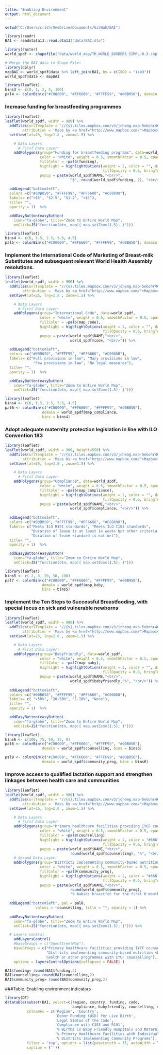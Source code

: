 ```yaml
---
title: "Enabling Environment"
output: html_document
---
```


```r
setwd("C:/Users/crish/OneDrive/Documents/GitHub/BAI")

library(readr)
BAI <- readstata13::read.dta13("data/BAI.dta")

library(raster)
world_spdf <- shapefile("data/world_map/TM_WORLD_BORDERS_SIMPL-0.3.shp")

# Merge the BAI data to Shape Files
library(dplyr)
mapBAI <- world_spdf@data %>% left_join(BAI, by = c(ISO3 = "iso3"))
world_spdf@data <- mapBAI
```


```r
library(leaflet)
bins3 <- c(0, 1, 2, 5, 100) 
pal4 <- colorBin(c("#C00000", "#FF6600", "#FFFF99", "#00B050"), domain = world_spdf$funding, bins = bins3)

```

### Increase funding for breastfeeding programmes

```r
library(leaflet)
leaflet(world_spdf, width = 900) %>% 
  addTiles(urlTemplate = "//{s}.tiles.mapbox.com/v3/jcheng.map-5ebohr46/{z}/{x}/{y}.png",
        attribution = 'Maps by <a href="http://www.mapbox.com/">Mapbox</a>')  %>% 
  setView(lat=25, lng=2.8 , zoom=1.5) %>%

    # Data Layers
      # First Data Layer: 
    addPolygons(group="Funding for breastfeeding programs", data=world_spdf,
                color = "white", weight = 0.5, smoothFactor = 0.5, opacity = 1.0, fillOpacity = 1, 
                fillColor = ~pal4(funding),
                highlight = highlightOptions(weight = 2, color = "", dashArray = "1",
                                             fillOpacity = 0.6, bringToFront = TRUE),
                popup = paste(world_spdf$NAME,"<br/>",
                              "$", round(world_spdf$funding, 2), "<br/>")) %>%
  
  addLegend("bottomleft", 
  colors =c("#00B050", "#FFFF99", "#FF6600", "#C00000"),
  labels= c(">$5", "$2-5", "$1-2", "<$1"),
  title= "",
  opacity = 1)  %>%

  addEasyButton(easyButton(
    icon="fa-globe", title="Zoom to Entire World Map",
    onClick=JS("function(btn, map){ map.setZoom(1.5); }")))

```

```r
library(leaflet)
bins4 <- c(0, 1.5, 2.5, 3.5, 4.5) 
pal5 <- colorBin(c("#C00000", "#FF6600", "#FFFF99", "#00B050"), domain = world_spdf$map_code, bins = bins4)

```


### Implement the International Code of Marketing of Breast-milk Substitutes and subsequent relevant World Health Assembly resolutions.

```r
library(leaflet)
leaflet(world_spdf, width = 900) %>% 
  addTiles(urlTemplate = "//{s}.tiles.mapbox.com/v3/jcheng.map-5ebohr46/{z}/{x}/{y}.png",
        attribution = 'Maps by <a href="http://www.mapbox.com/">Mapbox</a>')  %>% 
  setView(lat=25, lng=2.8 , zoom=1.5) %>%

    # Data Layers
      # First Data Layer: 
    addPolygons(group="International Code", data=world_spdf,
                color = "white", weight = 0.5, smoothFactor = 0.5, opacity = 1.0, fillOpacity = 1, 
                fillColor = ~pal5(map_code),
                highlight = highlightOptions(weight = 2, color = "", dashArray = "1",
                                             fillOpacity = 0.6, bringToFront = TRUE),
                popup = paste(world_spdf$NAME,"<br/>",
                              world_spdf$code, "<br/>")) %>%
  
  addLegend("bottomleft", 
  colors =c("#00B050", "#FFFF99", "#FF6600", "#C00000"),
  labels= c("Full provisions in law", "Many provisions in law",
             "Few provisions in law", "No legal measures"),
  title= "",
  opacity = 1)  %>%

  addEasyButton(easyButton(
    icon="fa-globe", title="Zoom to Entire World Map",
    onClick=JS("function(btn, map){ map.setZoom(1.5); }")))

```
```r
library(leaflet)
bins4 <- c(0, 1.5, 2.5, 3.5, 4.5) 
pal6 <- colorBin(c("#C00000", "#FF6600", "#FFFF99", "#00B050"), 
                 domain = world_spdf$map_compliance, 
                 bins = bins4)
```


### Adopt adequate maternity protection legislation in line with ILO Convention 183

```r
library(leaflet)
leaflet(world_spdf, width = 900, height=550) %>% 
  addTiles(urlTemplate = "//{s}.tiles.mapbox.com/v3/jcheng.map-5ebohr46/{z}/{x}/{y}.png",
        attribution = 'Maps by <a href="http://www.mapbox.com/">Mapbox</a>')  %>% 
  setView(lat=25, lng=2.8 , zoom=1.5) %>%

    # Data Layers
      # First Data Layer: 
    addPolygons(group="Compliance", data=world_spdf,
                color = "white", weight = 0.5, smoothFactor = 0.5, opacity = 1.0, fillOpacity = 1, 
                fillColor = ~pal6(map_compliance),
                highlight = highlightOptions(weight = 2, color = "", dashArray = "1",
                                             fillOpacity = 0.6, bringToFront = TRUE),
                popup = paste(world_spdf$NAME,"<br/>",
                              world_spdf$compliance, "<br/>")) %>%
  
  addLegend("bottomleft", 
  colors =c("#00B050", "#FFFF99", "#FF6600", "#C00000"),
  labels= c("Meets ILO R191 standards", "Meets ILO C183 standards", 
            "Duration of leave is at least 14 weeks but other criteria for C183 are not clearly met", 
            "Duration of leave standard is not met"),
  title= "",
  opacity = 1)  %>%

  addEasyButton(easyButton(
    icon="fa-globe", title="Zoom to Entire World Map",
    onClick=JS("function(btn, map){ map.setZoom(1.5); }")))

```


```r
library(leaflet)
bins5 <- c(-2, 0, 20, 50, 100) 
pal7 <- colorBin(c("#C00000", "#FF6600", "#FFFF99", "#00B050"), 
                 domain = world_spdf$map_baby, 
                 bins = bins5)

```


### Implement the Ten Steps to Successful Breastfeeding, with special focus on sick and vulnerable newborns

```r
library(leaflet)
leaflet(world_spdf, width = 900) %>% 
  addTiles(urlTemplate = "//{s}.tiles.mapbox.com/v3/jcheng.map-5ebohr46/{z}/{x}/{y}.png",
        attribution = 'Maps by <a href="http://www.mapbox.com/">Mapbox</a>')  %>% 
  setView(lat=25, lng=2.8 , zoom=1.5) %>%

    # Data Layers
      # First Data Layer: 
    addPolygons(group="Babyfriendly", data=world_spdf,
                color = "white", weight = 0.5, smoothFactor = 0.5, opacity = 1.0, fillOpacity = 1, 
                fillColor = ~pal7(map_baby),
                highlight = highlightOptions(weight = 2, color = "", dashArray = "1",
                                             fillOpacity = 0.6, bringToFront = TRUE),
                popup = paste(world_spdf$NAME,"<br/>",
                              world_spdf$babyfriendly,"%", "<br/>")) %>%
  
  addLegend("bottomleft", 
  colors =c("#00B050", "#FFFF99", "#FF6600", "#C00000"),
  labels= c( ">50%", "20-50%", "1-20%", "None"),
  title= "",
  opacity = 1)  %>%

  addEasyButton(easyButton(
    icon="fa-globe", title="Zoom to Entire World Map",
    onClick=JS("function(btn, map){ map.setZoom(1.5); }")))

```


```r
library(leaflet)
bins6 <- c(100, 75, 50, 25, 0) 
pal8 <- colorBin(c("#C00000", "#FF6600", "#FFFF99", "#00B050"), 
                 domain = world_spdf$counselling, bins = bins6)

pal9 <- colorBin(c("#C00000", "#FF6600", "#FFFF99", "#00B050"), 
                 domain = world_spdf$community_prog, bins = bins6)

```


### Improve access to qualified lactation support and strengthen linkages between health care and communities

```r
library(leaflet)
leaflet(world_spdf, width = 900) %>% 
  addTiles(urlTemplate = "//{s}.tiles.mapbox.com/v3/jcheng.map-5ebohr46/{z}/{x}/{y}.png",
        attribution = 'Maps by <a href="http://www.mapbox.com/">Mapbox</a>')  %>% 
  setView(lat=25, lng=2.8 , zoom=1.5) %>%

    # Data Layers
      # First Data Layer: 
    addPolygons(group="Primary healthcare facilities providing IYCF counselling", data=world_spdf,
                color = "white", weight = 0.5, smoothFactor = 0.5, opacity = 1.0, fillOpacity = 1,
                fillColor = ~pal8(counselling),
                highlight = highlightOptions(weight = 2, color = "#666", dashArray = "1",
                                             fillOpacity = 0.6, bringToFront = TRUE),
                popup = paste(world_spdf$NAME,"<br/>",
                              round(world_spdf$counselling), "%", "<br/>")) %>%
    # Second Data Layer:
    addPolygons(group="Districts implementing community-based nutrition, health or other programmes with IYCF counselling", data=world_spdf,
                color = "white", weight = 0.5, smoothFactor = 0.5, opacity = 1.0, fillOpacity = 1,
                fillColor = ~pal9(community_prog),
                highlight = highlightOptions(weight = 2, color = "#666", dashArray = "1",
                                             fillOpacity = 0.6, bringToFront = TRUE),
                popup = paste(world_spdf$NAME,"<br/>",
                              round(world_spdf$community_prog), 
                              "% babies breastfed for the first 6 months", "<br/>")) %>%
  
  addLegend("bottomleft", pal = pal8, 
              values = ~counselling, title = "", opacity = 1) %>%
  
  addEasyButton(easyButton(
    icon="fa-globe", title="Zoom to Entire World Map",
    onClick=JS("function(btn, map){ map.setZoom(1.5); }"))) %>%

  # Layers control
    addLayersControl(
    #baseGroups = c("OpenStreetMap"),
    baseGroups = c("Primary healthcare facilities providing IYCF counselling", 
                   "Districts implementing community-based nutrition <br/> 
                   health or other programmes with IYCF counselling"),
    options = layersControlOptions(collapsed = FALSE) )

```

```r
BAI$funding= round(BAI$funding,2)
BAI$counselling= round(BAI$counselling,2)
BAI$community_prog= round(BAI$community_prog,2)
```


###Table. Enabling environment indicators

```r
library(DT)
datatable(subset(BAI, select=c(region, country, funding, code, 
                               compliance, babyfriendly, counselling, community_prog)),
          colnames = c('Region', 'Country', 
                       'Donor Funding (USD) Per Live Birth', 
                       'Legal Status of the Code', 
                       'Compliance with C183 and R191', 
                       '% Births in Baby Friendly Hospitals and Maternities', 
                       '% Primary Healthcare Facilities with Individual IYCF Counselling', 
                       '% Districts Implementing Community Programs'), 
          filter = 'top', options = list(pageLength = 15, autoWidth = TRUE),
          caption = (''))

```


